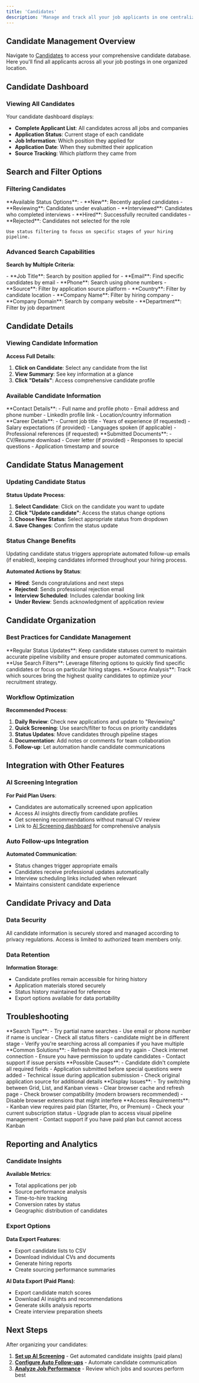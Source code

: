 ```yaml
---
title: 'Candidates'
description: 'Manage and track all your job applicants in one centralized dashboard'
---
```


## Candidate Management Overview

Navigate to [Candidates](https://hirempire.com/candidates) to access your comprehensive candidate database. Here you'll find all applicants across all your job postings in one organized location.

## Candidate Dashboard

### Viewing All Candidates

Your candidate dashboard displays:
- **Complete Applicant List**: All candidates across all jobs and companies
- **Application Status**: Current stage of each candidate
- **Job Information**: Which position they applied for
- **Application Date**: When they submitted their application
- **Source Tracking**: Which platform they came from

## Search and Filter Options

### Filtering Candidates

<AccordionGroup>
  <Accordion icon="filter" title="Filter by Status">
    **Available Status Options**:
    - **New**: Recently applied candidates
    - **Reviewing**: Candidates under evaluation
    - **Interviewed**: Candidates who completed interviews
    - **Hired**: Successfully recruited candidates
    - **Rejected**: Candidates not selected for the role
    
    Use status filtering to focus on specific stages of your hiring pipeline.
  </Accordion>
</AccordionGroup>

### Advanced Search Capabilities

**Search by Multiple Criteria**:

<CardGroup cols={2}>
  <Card title="Candidate Information" icon="user">
    - **Job Title**: Search by position applied for
    - **Email**: Find specific candidates by email
    - **Phone**: Search using phone numbers
    - **Source**: Filter by application source platform
    - **Country**: Filter by candidate location
  </Card>
  <Card title="Company Information" icon="building">
    - **Company Name**: Filter by hiring company
    - **Company Domain**: Search by company website
    - **Department**: Filter by job department
  </Card>
</CardGroup>

## Candidate Details

### Viewing Candidate Information

**Access Full Details**:
1. **Click on Candidate**: Select any candidate from the list
2. **View Summary**: See key information at a glance
3. **Click "Details"**: Access comprehensive candidate profile

### Available Candidate Information

<AccordionGroup>
  <Accordion icon="id-card" title="Personal Information">
    **Contact Details**:
    - Full name and profile photo
    - Email address and phone number
    - LinkedIn profile link
    - Location/country information
  </Accordion>
  
  <Accordion icon="briefcase" title="Professional Information">
    **Career Details**:
    - Current job title
    - Years of experience (if requested)
    - Salary expectations (if provided)
    - Languages spoken (if applicable)
    - Professional references (if requested)
  </Accordion>
  
  <Accordion icon="file-text" title="Application Materials">
    **Submitted Documents**:
    - CV/Resume download
    - Cover letter (if provided)
    - Responses to special questions
    - Application timestamp and source
  </Accordion>
</AccordionGroup>

## Candidate Status Management

### Updating Candidate Status

**Status Update Process**:
1. **Select Candidate**: Click on the candidate you want to update
2. **Click "Update candidate"**: Access the status change options
3. **Choose New Status**: Select appropriate status from dropdown
4. **Save Changes**: Confirm the status update

### Status Change Benefits

<Info>
  Updating candidate status triggers appropriate automated follow-up emails (if enabled), keeping candidates informed throughout your hiring process.
</Info>

**Automated Actions by Status**:
- **Hired**: Sends congratulations and next steps
- **Rejected**: Sends professional rejection email
- **Interview Scheduled**: Includes calendar booking link
- **Under Review**: Sends acknowledgment of application review

## Candidate Organization

### Best Practices for Candidate Management

<Tip>
  **Regular Status Updates**: Keep candidate statuses current to maintain accurate pipeline visibility and ensure proper automated communications.
</Tip>

<Tip>
  **Use Search Filters**: Leverage filtering options to quickly find specific candidates or focus on particular hiring stages.
</Tip>

<Tip>
  **Source Analysis**: Track which sources bring the highest quality candidates to optimize your recruitment strategy.
</Tip>

### Workflow Optimization

**Recommended Process**:

1. **Daily Review**: Check new applications and update to "Reviewing"
2. **Quick Screening**: Use search/filter to focus on priority candidates
3. **Status Updates**: Move candidates through pipeline stages
4. **Documentation**: Add notes or comments for team collaboration
5. **Follow-up**: Let automation handle candidate communications

## Integration with Other Features

### AI Screening Integration

**For Paid Plan Users**:
- Candidates are automatically screened upon application
- Access AI insights directly from candidate profiles
- Get screening recommendations without manual CV review
- Link to [AI Screening dashboard](/ai-screening) for comprehensive analysis

### Auto Follow-ups Integration

**Automated Communication**:
- Status changes trigger appropriate emails
- Candidates receive professional updates automatically
- Interview scheduling links included when relevant
- Maintains consistent candidate experience

## Candidate Privacy and Data

### Data Security

<Info>
  All candidate information is securely stored and managed according to privacy regulations. Access is limited to authorized team members only.
</Info>

### Data Retention

**Information Storage**:
- Candidate profiles remain accessible for hiring history
- Application materials stored securely
- Status history maintained for reference
- Export options available for data portability

## Troubleshooting

<AccordionGroup>
  <Accordion title="Cannot Find Specific Candidate">
    **Search Tips**:
    - Try partial name searches
    - Use email or phone number if name is unclear
    - Check all status filters - candidate might be in different stage
    - Verify you're searching across all companies if you have multiple
  </Accordion>
  
  <Accordion title="Status Update Not Working">
    **Common Solutions**:
    - Refresh the page and try again
    - Check internet connection
    - Ensure you have permission to update candidates
    - Contact support if issue persists
  </Accordion>
  
  <Accordion title="Missing Candidate Information">
    **Possible Causes**:
    - Candidate didn't complete all required fields
    - Application submitted before special questions were added
    - Technical issue during application submission
    - Check original application source for additional details
  </Accordion>

  <Accordion title="View Not Displaying Correctly">
    **Display Issues**:
    - Try switching between Grid, List, and Kanban views
    - Clear browser cache and refresh page
    - Check browser compatibility (modern browsers recommended)
    - Disable browser extensions that might interfere
  </Accordion>
  
  <Accordion title="Kanban View Not Available">
    **Access Requirements**:
    - Kanban view requires paid plan (Starter, Pro, or Premium)
    - Check your current subscription status
    - Upgrade plan to access visual pipeline management
    - Contact support if you have paid plan but cannot access Kanban
  </Accordion>
</AccordionGroup>

## Reporting and Analytics

### Candidate Insights

**Available Metrics**:
- Total applications per job
- Source performance analysis
- Time-to-hire tracking
- Conversion rates by status
- Geographic distribution of candidates

### Export Options

**Data Export Features**:
- Export candidate lists to CSV
- Download individual CVs and documents
- Generate hiring reports
- Create sourcing performance summaries

**AI Data Export (Paid Plans)**:
- Export candidate match scores
- Download AI insights and recommendations
- Generate skills analysis reports
- Create interview preparation sheets

## Next Steps

After organizing your candidates:

1. **[Set up AI Screening](/ai-screening)** - Get automated candidate insights (paid plans)
2. **[Configure Auto Follow-ups](/automated-follow-ups)** - Automate candidate communication
3. **[Analyze Job Performance](/jobs)** - Review which jobs and sources perform best
